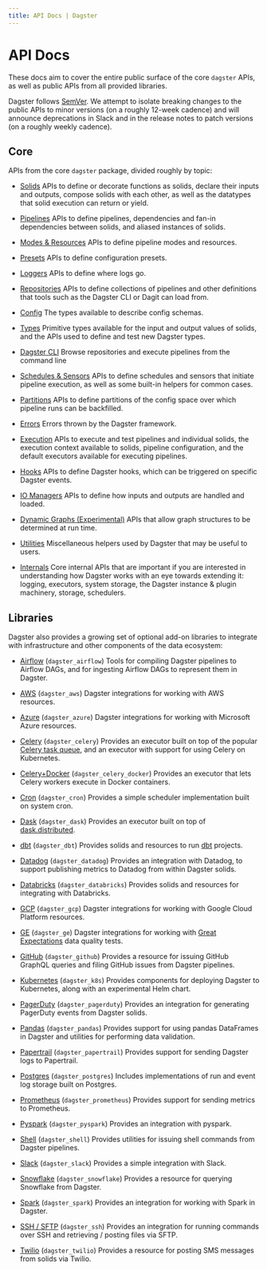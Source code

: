 ```yaml
---
title: API Docs | Dagster
---
```


# API Docs

These docs aim to cover the entire public surface of the core `dagster` APIs, as well as public APIs
from all provided libraries.

Dagster follows [SemVer](https://semver.org/). We attempt to isolate
breaking changes to the public APIs to minor versions (on a roughly 12-week cadence) and will
announce deprecations in Slack and in the release notes to patch versions (on a roughly weekly
cadence).

## Core

APIs from the core `dagster` package, divided roughly by topic:

- [Solids](/\_apidocs/solids)
  APIs to define or decorate functions as solids, declare their inputs
  and outputs, compose solids with each other, as well as the
  datatypes that solid execution can return or yield.

- [Pipelines](/\_apidocs/pipeline)
  APIs to define pipelines, dependencies and fan-in dependencies
  between solids, and aliased instances of solids.

- [Modes & Resources](/\_apidocs/modes-resources)
  APIs to define pipeline modes and resources.

- [Presets](/\_apidocs/presets)
  APIs to define configuration presets.

- [Loggers](/\_apidocs/loggers)
  APIs to define where logs go.

- [Repositories](/\_apidocs/repositories)
  APIs to define collections of pipelines and other definitions that tools
  such as the Dagster CLI or Dagit can load from.

- [Config](/\_apidocs/config)
  The types available to describe config schemas.

- [Types](/\_apidocs/types)
  Primitive types available for the input and output values of solids,
  and the APIs used to define and test new Dagster types.

- [Dagster CLI](/\_apidocs/cli)
  Browse repositories and execute pipelines from the command line

- [Schedules & Sensors](/\_apidocs/schedules-sensors)
  APIs to define schedules and sensors that initiate pipeline execution, as well as some built-in
  helpers for common cases.

- [Partitions](/\_apidocs/partitions)
  APIs to define partitions of the config space over which pipeline
  runs can be backfilled.

- [Errors](/\_apidocs/errors)
  Errors thrown by the Dagster framework.

- [Execution](/\_apidocs/execution)
  APIs to execute and test pipelines and individual solids, the
  execution context available to solids, pipeline configuration,
  and the default executors available for executing pipelines.

- [Hooks](/\_apidocs/hooks)
  APIs to define Dagster hooks, which can be triggered on specific Dagster events.

- [IO Managers](/\_apidocs/io-managers)
  APIs to define how inputs and outputs are handled and loaded.

- [Dynamic Graphs (Experimental)](/\_apidocs/dynamic)
  APIs that allow graph structures to be determined at run time.

- [Utilities](/\_apidocs/utilities)
  Miscellaneous helpers used by Dagster that may be useful to users.

- [Internals](/\_apidocs/internals)
  Core internal APIs that are important if you are interested in
  understanding how Dagster works with an eye towards extending it:
  logging, executors, system storage, the Dagster instance & plugin
  machinery, storage, schedulers.

## Libraries

Dagster also provides a growing set of optional add-on libraries to integrate with infrastructure and other components of the data ecosystem:

- [Airflow](/\_apidocs/libraries/dagster_airflow) (`dagster_airflow`) Tools for compiling Dagster
  pipelines to Airflow DAGs, and for ingesting Airflow DAGs to represent them in Dagster.

- [AWS](/\_apidocs/libraries/dagster_aws) (`dagster_aws`) Dagster integrations for working with
  AWS resources.

- [Azure](/\_apidocs/libraries/dagster_azure) (`dagster_azure`) Dagster integrations for working
  with Microsoft Azure resources.

- [Celery](/\_apidocs/libraries/dagster_celery) (`dagster_celery`) Provides an executor built on
  top of the popular [Celery task queue](http://www.celeryproject.org/), and an executor with support
  for using Celery on Kubernetes.

- [Celery+Docker](/\_apidocs/libraries/dagster_celery_docker) (`dagster_celery_docker`) Provides an
  executor that lets Celery workers execute in Docker containers.

- [Cron](/\_apidocs/libraries/dagster_cron) (`dagster_cron`) Provides a simple scheduler
  implementation built on system cron.

- [Dask](/\_apidocs/libraries/dagster_dask) (`dagster_dask`) Provides an executor built on top of
  [dask.distributed](https://distributed.dask.org/en/latest/).

- [dbt](/\_apidocs/libraries/dagster_dbt) (`dagster_dbt`) Provides solids and resources to run
  [dbt](https://getdbt.com/) projects.

- [Datadog](/\_apidocs/libraries/dagster_datadog) (`dagster_datadog`) Provides an integration with
  Datadog, to support publishing metrics to Datadog from within Dagster solids.

- [Databricks](/\_apidocs/libraries/dagster_databricks) (`dagster_databricks`) Provides solids and
  resources for integrating with Databricks.

- [GCP](/\_apidocs/libraries/dagster_gcp) (`dagster_gcp`) Dagster integrations for working with
  Google Cloud Platform resources.

- [GE](/\_apidocs/libraries/dagster_ge) (`dagster_ge`) Dagster integrations for working with
  [Great Expectations](https://greatexpectations.io/) data quality tests.

- [GitHub](/\_apidocs/libraries/dagster_github) (`dagster_github`) Provides a resource for
  issuing GitHub GraphQL queries and filing GitHub issues from Dagster pipelines.

- [Kubernetes](/\_apidocs/libraries/dagster_k8s) (`dagster_k8s`) Provides components for
  deploying Dagster to Kubernetes, along with an experimental Helm chart.

- [PagerDuty](/\_apidocs/libraries/dagster_pagerduty) (`dagster_pagerduty`) Provides an
  integration for generating PagerDuty events from Dagster solids.

- [Pandas](/\_apidocs/libraries/dagster_pandas) (`dagster_pandas`) Provides support for using
  pandas DataFrames in Dagster and utilities for performing data validation.

- [Papertrail](/\_apidocs/libraries/dagster_papertrail) (`dagster_papertrail`) Provides support
  for sending Dagster logs to Papertrail.

- [Postgres](/\_apidocs/libraries/dagster_postgres) (`dagster_postgres`) Includes implementations
  of run and event log storage built on Postgres.

- [Prometheus](/\_apidocs/libraries/dagster_prometheus) (`dagster_prometheus`) Provides support
  for sending metrics to Prometheus.

- [Pyspark](/\_apidocs/libraries/dagster_pyspark) (`dagster_pyspark`) Provides an integration
  with pyspark.

- [Shell](/\_apidocs/libraries/dagster_shell) (`dagster_shell`) Provides utilities for issuing shell
  commands from Dagster pipelines.

- [Slack](/\_apidocs/libraries/dagster_slack) (`dagster_slack`) Provides a simple integration
  with Slack.

- [Snowflake](/\_apidocs/libraries/dagster_snowflake) (`dagster_snowflake`) Provides a resource
  for querying Snowflake from Dagster.

- [Spark](/\_apidocs/libraries/dagster_spark) (`dagster_spark`) Provides an integration
  for working with Spark in Dagster.

- [SSH / SFTP](/\_apidocs/libraries/dagster_ssh) (`dagster_ssh`) Provides an integration
  for running commands over SSH and retrieving / posting files via SFTP.

- [Twilio](/\_apidocs/libraries/dagster_twilio) (`dagster_twilio`) Provides a resource for posting SMS
  messages from solids via Twilio.
